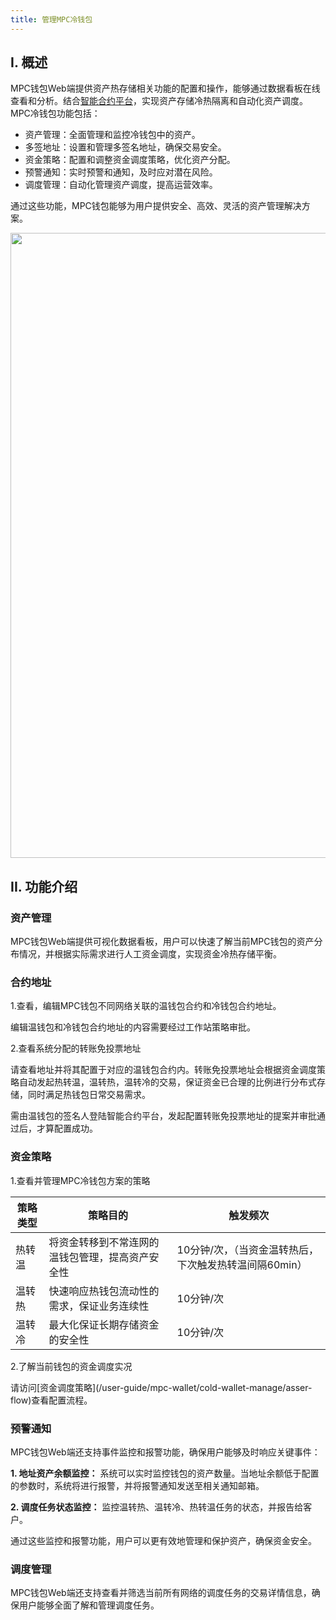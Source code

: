 ```yaml
---
title: 管理MPC冷钱包
---
```


## I. 概述

MPC钱包Web端提供资产热存储相关功能的配置和操作，能够通过数据看板在线查看和分析。结合[智能合约平台](https://cold.chainup.com)，实现资产存储冷热隔离和自动化资产调度。MPC冷钱包功能包括：
- 资产管理：全面管理和监控冷钱包中的资产。
- 多签地址：设置和管理多签名地址，确保交易安全。
- 资金策略：配置和调整资金调度策略，优化资产分配。
- 预警通知：实时预警和通知，及时应对潜在风险。
- 调度管理：自动化管理资产调度，提高运营效率。

通过这些功能，MPC钱包能够为用户提供安全、高效、灵活的资产管理解决方案。


<div className="w-full flex items-center justify-center">
    <img src="/images/help-center/coldoperatingcn.jpeg" width="1000"/>
</div>


## II. 功能介绍 

### 资产管理 

MPC钱包Web端提供可视化数据看板，用户可以快速了解当前MPC钱包的资产分布情况，并根据实际需求进行人工资金调度，实现资金冷热存储平衡。



### 合约地址 

1.查看，编辑MPC钱包不同网络关联的温钱包合约和冷钱包合约地址。


<Note>
编辑温钱包和冷钱包合约地址的内容需要经过工作站策略审批。

</Note>

2.查看系统分配的转账免投票地址

请查看地址并将其配置于对应的温钱包合约内。转账免投票地址会根据资金调度策略自动发起热转温，温转热，温转冷的交易，保证资金已合理的比例进行分布式存储，同时满足热钱包日常交易需求。


<Note>
需由温钱包的签名人登陆智能合约平台，发起配置转账免投票地址的提案并审批通过后，才算配置成功。

</Note>


### 资金策略 
1.查看并管理MPC冷钱包方案的策略


策略类型| 策略目的 |触发频次|
------- | ------  |------ |
热转温 |将资金转移到不常连网的温钱包管理，提高资产安全性|10分钟/次，（当资金温转热后，下次触发热转温间隔60min）| 
温转热|快速响应热钱包流动性的需求，保证业务连续性| 10分钟/次|
温转冷 | 最大化保证长期存储资金的安全性| 10分钟/次|



2.了解当前钱包的资金调度实况

<Tip> 
请访问[资金调度策略](/user-guide/mpc-wallet/cold-wallet-manage/asser-flow)查看配置流程。
</Tip>




### 预警通知

MPC钱包Web端还支持事件监控和报警功能，确保用户能够及时响应关键事件：

**1. 地址资产余额监控：** 系统可以实时监控钱包的资产数量。当地址余额低于配置的参数时，系统将进行报警，并将报警通知发送至相关通知邮箱。

**2. 调度任务状态监控：** 监控温转热、温转冷、热转温任务的状态，并报告给客户。

通过这些监控和报警功能，用户可以更有效地管理和保护资产，确保资金安全。


### 调度管理 
MPC钱包Web端还支持查看并筛选当前所有网络的调度任务的交易详情信息，确保用户能够全面了解和管理调度任务。
